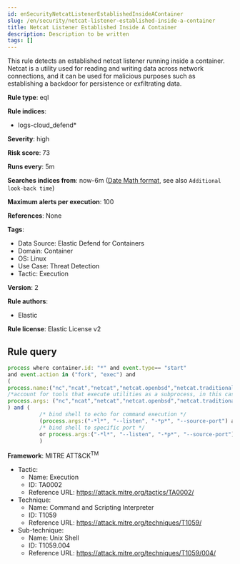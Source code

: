 ```yaml
---
id: enSecurityNetcatListenerEstablishedInsideAContainer
slug: /en/security/netcat-listener-established-inside-a-container
title: Netcat Listener Established Inside A Container
description: Description to be written
tags: []
---
```


<div id="netcat-listener-established-inside-a-container"></div>

This rule detects an established netcat listener running inside a container. Netcat is a utility used for reading and writing data across network connections, and it can be used for malicious purposes such as establishing a backdoor for persistence or exfiltrating data.

**Rule type**: eql

**Rule indices**: 

* logs-cloud_defend*

**Severity**: high

**Risk score**: 73

**Runs every**: 5m

**Searches indices from**: now-6m ([Date Math format](((ref))/common-options.html#date-math), see also <DocLink id="enSecurityRulesUiCreate" section="set-the-rules-schedule">`Additional look-back time`</DocLink>)

**Maximum alerts per execution**: 100

**References**: None

**Tags**: 

* Data Source: Elastic Defend for Containers
* Domain: Container
* OS: Linux
* Use Case: Threat Detection
* Tactic: Execution

**Version**: 2

**Rule authors**: 

* Elastic

**Rule license**: Elastic License v2

## Rule query

```js
process where container.id: "*" and event.type== "start" 
and event.action in ("fork", "exec") and 
(
process.name:("nc","ncat","netcat","netcat.openbsd","netcat.traditional") or
/*account for tools that execute utilities as a subprocess, in this case the target utility name will appear as a process arg*/
process.args: ("nc","ncat","netcat","netcat.openbsd","netcat.traditional")
) and (
          /* bind shell to echo for command execution */
          (process.args:("-*l*", "--listen", "-*p*", "--source-port") and process.args:("-c", "--sh-exec", "-e", "--exec", "echo","$*"))
          /* bind shell to specific port */
          or process.args:("-*l*", "--listen", "-*p*", "--source-port")
          )

```

**Framework**: MITRE ATT&CK<sup>TM</sup>

* Tactic:
    * Name: Execution
    * ID: TA0002
    * Reference URL: https://attack.mitre.org/tactics/TA0002/
* Technique:
    * Name: Command and Scripting Interpreter
    * ID: T1059
    * Reference URL: https://attack.mitre.org/techniques/T1059/
* Sub-technique:
    * Name: Unix Shell
    * ID: T1059.004
    * Reference URL: https://attack.mitre.org/techniques/T1059/004/

